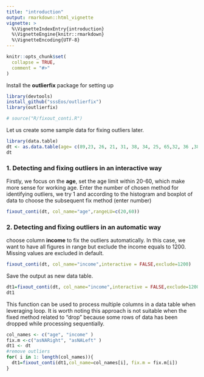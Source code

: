 ```yaml
---
title: "introduction"
output: rmarkdown::html_vignette
vignette: >
  %\VignetteIndexEntry{introduction}
  %\VignetteEngine{knitr::rmarkdown}
  %\VignetteEncoding{UTF-8}
---
```


```r
knitr::opts_chunk$set(
  collapse = TRUE,
  comment = "#>"
)
```

Install the __outlierfix__ package for setting up
```r
library(devtools)
install_github("sssEos/outlierfix")
library(outlierfix)
```

```r
# source("R/fixout_conti.R")
```

Let us create some sample data for fixing outliers later.
```r
library(data.table)
dt <- as.data.table(age= c(89,23, 26, 21, 31, 38, 34, 25, 65,32, 36 ,38, 35 ,30 ,35, 20,11),income=c(1200,1400,1350,1600,7580,3620,2500,4230,4830,3820,5230,3360,2860,3120,2970,3000,4500))
dt
```
### 1. Detecting and fixing outliers in an interactive way
Firstly, we focus on the __age__, set the age limit within 20-60, which make more sense for working age. Enter the number of chosen method for identifying outliers, we try 1 and according to the histogram and boxplot of data to choose the subsequent fix method (enter number)
```r
fixout_conti(dt, col_name="age",rangeLU=c(20,60))
```
### 2. Detecting and fixing outliers in an automatic way
choose column __income__ to fix the outliers automatically. In this case, we want to have all figures in range but exclude the income equals to 1200. Missing values are excluded in default.
```r
fixout_conti(dt, col_name="income",interactive = FALSE,exclude=1200)
```
Save the output as new data table.
```r
dt1=fixout_conti(dt, col_name="income",interactive = FALSE,exclude=1200)
dt1
```
This function can be used to process multiple columns in a data table when leveraging loop. It is worth noting this approach is not suitable when the fixed method related to "drop" because some rows of data has been dropped while processing sequentially.
```r
col_names <- c("age", "income" )
fix.m <-c("asNARight", "asNALeft" )
dt1 <- dt
#remove outliers 
for( i in 1: length(col_names)){
  dt1=fixout_conti(dt1,col_name=col_names[i], fix.m = fix.m[i])
}
```



